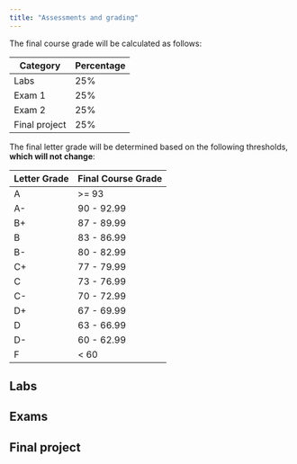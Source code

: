 ```yaml
---
title: "Assessments and grading"
---
```


The final course grade will be calculated as follows:

| Category                     | Percentage |
|------------------------------|------------|
| Labs                         | 25%        |
| Exam 1                       | 25%        |
| Exam 2                       | 25%        |
| Final project                | 25%        |

The final letter grade will be determined based on the following thresholds, 
**which will not change**:

| Letter Grade | Final Course Grade |
|--------------|--------------------|
| A            | \>= 93             |
| A-           | 90 - 92.99         |
| B+           | 87 - 89.99         |
| B            | 83 - 86.99         |
| B-           | 80 - 82.99         |
| C+           | 77 - 79.99         |
| C            | 73 - 76.99         |
| C-           | 70 - 72.99         |
| D+           | 67 - 69.99         |
| D            | 63 - 66.99         |
| D-           | 60 - 62.99         |
| F            | \< 60              |

## Labs 

## Exams 

## Final project

